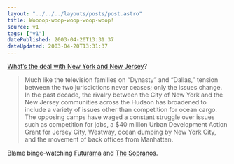 ```yaml
---
layout: "../../../layouts/posts/post.astro"
title: Woooop-woop-woop-woop-woop!
source: v1
tags: ["v1"]
datePublished: 2003-04-20T13:31:37
dateUpdated: 2003-04-20T13:31:37
---
```


[What&#8217;s the deal with New York and New Jersey][1]?

> Much like the television families on &#8220;Dynasty&#8221; and &#8220;Dallas,&#8221; tension between the two jurisdictions never ceases; only the issues change. In the past decade, the rivalry between the City of New York and the New Jersey communities across the Hudson has broadened to include a variety of issues other than competition for ocean cargo. The opposing camps have waged a constant struggle over issues such as competition for jobs, a \$40 million Urban Development Action Grant for Jersey City, Westway, ocean dumping by New York City, and the movement of back offices from Manhattan.

Blame binge-watching [Futurama][2] and [The Sopranos][3].

[1]: http://www.mitchellmoss.com/articles/nynj.html "New York vs. New Jersey: A New Perspective (the best I could find - Googling skills must have atrophied"
[2]: http://www.gotfuturama.com/ "Can't Get Enough Futurama (fan site)"
[3]: http://www.nj.com/sopranos/index.ssf?/sopranos/map.html "NJ.com: The Sopranos show locations map"
